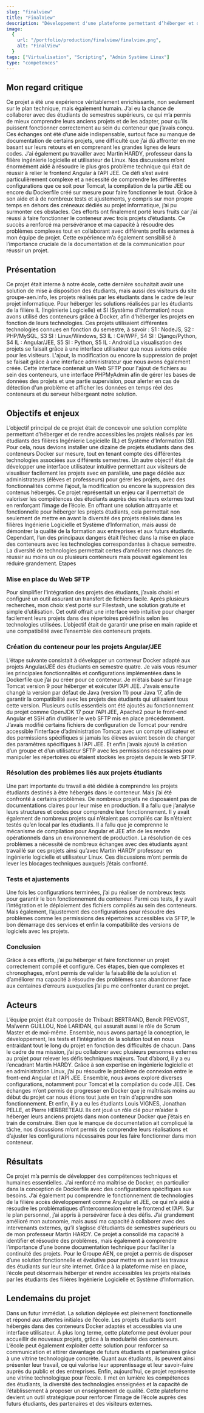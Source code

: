 ```yaml
---
slug: "finalview"
title: "FinalView"
description: "Développement d'une plateforme permettant d’héberger et de visualiser les projets réalisés par les étudiants."
image:
  {
    url: "/portfolio/production/finalview/finalview.png",
    alt: "FinalView"
  }
tags: ["Virtualisation", "Scripting", "Admin Système Linux"]
type: "competences"
---
```

## Mon regard critique
Ce projet a été une expérience véritablement enrichissante, non seulement sur le plan technique, mais également humain. J’ai eu la chance de collaborer avec des étudiants de semestres supérieurs, ce qui m’a permis de mieux comprendre leurs anciens projets et de les adapter, pour qu’ils puissent fonctionner correctement au sein du conteneur que j’avais conçu. Ces échanges ont été d’une aide indispensable, surtout face au manque de documentation de certains projets, une difficulté que j’ai dû affronter en me basant sur leurs retours et en comprenant les grandes lignes de leurs codes.
J’ai également pu travailler avec Martin HARDY, professeur dans la filière ingénierie logicielle et utilisateur de Linux. Nos discussions m’ont énormément aidé à résoudre le plus gros problème technique qui était de réussir à relier le frontend Angular à l’API JEE. Ce défi s’est avéré particulièrement complexe et a nécessité de comprendre les différentes configurations que ce soit pour Tomcat, la compilation de la partie JEE ou encore du Dockerfile créé sur mesure pour faire fonctionner le tout. Grâce à son aide et à de nombreux tests et ajustements, y compris sur mon propre temps en dehors des créneaux dédiés au projet informatique, j’ai pu surmonter ces obstacles.
Ces efforts ont finalement porté leurs fruits car j’ai réussi à faire fonctionner le conteneur avec trois projets d’étudiants. Ce succès a renforcé ma persévérance et ma capacité à résoudre des problèmes complexes tout en collaborant avec différents profils externes à mon équipe de projet. Cette expérience m’a également sensibilisé à l’importance cruciale de la documentation et de la communication pour réussir un projet.

## Présentation
Ce projet était interne à notre école, cette dernière souhaitait avoir une solution de mise à disposition des étudiants, mais aussi des visiteurs du site groupe-aen.info, les projets réalisés par les étudiants dans le cadre de leur projet informatique. 
Pour héberger les solutions réalisées par les étudiants de la filière IL (Ingénierie Logicielle) et SI (Système d’Information) nous avons utilisé des conteneurs grâce à Docker, afin d'héberger les projets en fonction de leurs technologies. Ces projets utilisaient différentes technologies connues en fonction du semestre, à savoir :
S1 : NodeJS, S2 : PHP/MySQL, S3 SI : Linux/Windows, S3 IL : C#/WPF, S4 SI : Django/Python, S4 IL : Angular/JEE, S5 SI : Python, S5 IL : Android
La visualisation des projets se faisait grâce à une interface utilisateur que nous avions créée pour les visiteurs.
L'ajout, la modification ou encore la suppression de projet se faisait grâce à une interface administrateur que nous avons également créée. Cette interface contenait un Web SFTP pour l'ajout de fichiers au sein des conteneurs, une interface PHPMyAdmin afin de gérer les bases de données des projets et une partie supervision, pour alerter en cas de détection d'un problème et afficher les données en temps réel des conteneurs et du serveur hébergeant notre solution.

## Objectifs et enjeux
L’objectif principal de ce projet était de concevoir une solution complète permettant d’héberger et de rendre accessibles les projets réalisés par les étudiants des filières Ingénierie Logicielle (IL) et Système d’Information (SI). Pour cela, nous devions installer une dizaine de projets étudiants dans des conteneurs Docker sur mesure, tout en tenant compte des différentes technologies associées aux différents semestres.
Un autre objectif était de développer une interface utilisateur intuitive permettant aux visiteurs de visualiser facilement les projets avec en parallèle, une page dédiée aux administrateurs (élèves et professeurs) pour gérer les projets, avec des fonctionnalités comme l’ajout, la modification ou encore la suppression des contenus hébergés.
Ce projet représentait un enjeu car il permettait de valoriser les compétences des étudiants auprès des visiteurs externes tout en renforçant l’image de l’école. En offrant une solution attrayante et fonctionnelle pour héberger les projets étudiants, cela permettait non seulement de mettre en avant la diversité des projets réalisés dans les filières Ingénierie Logicielle et Système d’Information, mais aussi de démontrer la qualité de la formation aux entreprises et aux futurs étudiants.
Cependant, l’un des principaux dangers était l’échec dans la mise en place des conteneurs avec les technologies correspondantes à chaque semestre. La diversité de technologies permettait certes d’améliorer nos chances de réussir au moins un ou plusieurs conteneurs mais pouvait également les réduire grandement.
Etapes

### Mise en place du Web SFTP
Pour simplifier l'intégration des projets des étudiants, j’avais choisi et configuré un outil assurant un transfert de fichiers facile. Après plusieurs recherches, mon choix s’est porté sur Filestash, une solution gratuite et simple d’utilisation. Cet outil offrait une interface web intuitive pour charger facilement leurs projets dans des répertoires prédéfinis selon les technologies utilisées. L’objectif était de garantir une prise en main rapide et une compatibilité avec l’ensemble des conteneurs projets.

### Création du conteneur pour les projets Angular/JEE
L’étape suivante consistait à développer un conteneur Docker adapté aux projets Angular/JEE des étudiants en semestre quatre. Je vais vous résumer les principales fonctionnalités et configurations implémentées dans le Dockerfile que j’ai pu créer pour ce conteneur.
Je m’étais basé sur l’image Tomcat version 9 pour héberger et exécuter l’API JEE. J’avais ensuite changé la version par défaut de Java (version 11) pour Java 17, afin de garantir la compatibilité avec les projets des étudiants qui utilisaient tous cette version. Plusieurs outils essentiels ont été ajoutés au fonctionnement du projet comme OpenJDK 17 pour l’API JEE, Apache2 pour le front-end Angular et SSH afin d’utiliser le web SFTP mis en place précédemment. J’avais modifié certains fichiers de configuration de Tomcat pour rendre accessible l’interface d’administration Tomcat avec un compte utilisateur et des permissions spécifiques si jamais les élèves avaient besoin de changer des paramètres spécifiques à l’API JEE. Et enfin j’avais ajouté la création d’un groupe et d’un utilisateur SFTP avec les permissions nécessaires pour manipuler les répertoires où étaient stockés les projets depuis le web SFTP.

### Résolution des problèmes liés aux projets étudiants
Une part importante du travail a été dédiée à comprendre les projets étudiants destinés à être hébergés dans le conteneur. Mais j’ai été confronté à certains problèmes. De nombreux projets ne disposaient pas de documentations claires pour leur mise en production. Il a fallu que j’analyse leurs structures et codes pour comprendre leur fonctionnement. Il y avait également de nombreux projets qui n’étaient pas compilés car ils n’étaient testés qu’en local par les étudiants. Il a fallu que je comprenne le mécanisme de compilation pour Angular et JEE afin de les rendre opérationnels dans un environnement de production.
La résolution de ces problèmes a nécessité de nombreux échanges avec des étudiants ayant travaillé sur ces projets ainsi qu’avec Martin HARDY professeur en ingénierie logicielle et utilisateur Linux. Ces discussions m’ont permis de lever les blocages techniques auxquels j’étais confronté.

### Tests et ajustements
Une fois les configurations terminées, j’ai pu réaliser de nombreux tests pour garantir le bon fonctionnement du conteneur. Parmi ces tests, il y avait l’intégration et le déploiement des fichiers compilés au sein des conteneurs. Mais également, l’ajustement des configurations pour résoudre des problèmes comme les permissions des répertoires accessibles via SFTP, le bon démarrage des services et enfin la compatibilité des versions de logiciels avec les projets.

### Conclusion 
Grâce à ces efforts, j’ai pu héberger et faire fonctionner un projet correctement compilé et configuré. Ces étapes, bien que complexes et chronophages, m’ont permis de valider la faisabilité de la solution et d’améliorer ma capacité à résoudre des problèmes sans abandonner face aux centaines d’erreurs auxquelles j’ai pu me confronter durant ce projet.

## Acteurs
L’équipe projet était composée de Thibault BERTRAND, Benoît PREVOST, Maïwenn GUILLOU, Noé LARIDAN, qui assurait aussi le rôle de Scrum Master et de moi-même. Ensemble, nous avons partagé la conception, le développement, les tests et l’intégration de la solution tout en nous entraidant tout le long du projet en fonction des difficultés de chacun.
Dans le cadre de ma mission, j’ai pu collaborer avec plusieurs personnes externes au projet pour relever les défis techniques majeurs.
Tout d’abord, il y a eu l’encadrant Martin HARDY. Grâce à son expertise en ingénierie logicielle et en administration Linux, j’ai pu résoudre le problème de connexion entre le front-end Angular et l’API JEE. Ensemble, nous avons exploré diverses configurations, notamment pour Tomcat et la compilation du code JEE. Ces échanges m’ont permis de progresser en Docker que je maîtrisais moins au début du projet car nous étions tout juste en train d’apprendre son fonctionnement.
Et enfin, il y a eu les étudiants Louis VIGNES, Jonathan PELLE, et Pierre HERBRETEAU. Ils ont joué un rôle clé pour m’aider à héberger leurs anciens projets dans mon conteneur Docker que j’étais en train de construire. Bien que le manque de documentation ait compliqué la tâche, nos discussions m’ont permis de comprendre leurs réalisations et d’ajuster les configurations nécessaires pour les faire fonctionner dans mon conteneur.

## Résultats
Ce projet m’a permis de développer des compétences techniques et humaines essentielles. J’ai renforcé ma maîtrise de Docker, en particulier dans la conception de Dockerfile avec des configurations spécifiques aux besoins. J’ai également pu comprendre le fonctionnement de technologies de la filière accès développement comme Angular et JEE, ce qui m’a aidé à résoudre les problématiques d’interconnexion entre le frontend et l’API.
Sur le plan personnel, j’ai appris à persévérer face à des défis. J’ai grandement amélioré mon autonomie, mais aussi ma capacité à collaborer avec des intervenants externes, qu’il s’agisse d’étudiants de semestres supérieurs ou de mon professeur Martin HARDY. Ce projet a consolidé ma capacité à identifier et résoudre des problèmes, mais également à comprendre l’importance d’une bonne documentation technique pour faciliter la continuité des projets.
Pour le Groupe AEN, ce projet a permis de disposer d’une solution fonctionnelle et évolutive pour mettre en avant les travaux des étudiants sur leur site internet. Grâce à la plateforme mise en place, l’école peut désormais héberger et rendre accessibles les projets réalisés par les étudiants des filières Ingénierie Logicielle et Système d’Information.

## Lendemains du projet
Dans un futur immédiat. La solution déployée est pleinement fonctionnelle et répond aux attentes initiales de l’école. Les projets étudiants sont hébergés dans des conteneurs Docker adaptés et accessibles via une interface utilisateur.
À plus long terme, cette plateforme peut évoluer pour accueillir de nouveaux projets, grâce à la modularité des conteneurs. L’école peut également exploiter cette solution pour renforcer sa communication et attirer davantage de futurs étudiants et partenaires grâce à une vitrine technologique concrète. Quant aux étudiants, ils peuvent ainsi présenter leur travail, ce qui valorise leur apprentissage et leur savoir-faire auprès du public et des entreprises.
Enfin, aujourd’hui, ce projet représente une vitrine technologique pour l’école. Il met en lumière les compétences des étudiants, la diversité des technologies enseignées et la capacité de l’établissement à proposer un enseignement de qualité. Cette plateforme devient un outil stratégique pour renforcer l’image de l’école auprès des futurs étudiants, des partenaires et des visiteurs externes.
